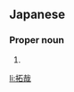 ==Japanese==
{{ja-kanjitab|たく|や|yomi=j}}

===Proper noun===
{{ja-pos|proper|たくや}}

# {{given name|male|lang=ja|sort=たくや}}

[[li:拓哉]]